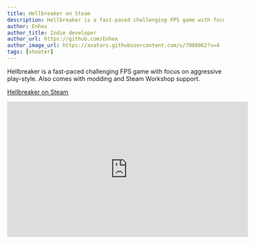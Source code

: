 ```yaml
---
title: Hellbreaker on Steam
description: Hellbreaker is a fast-paced challenging FPS game with focus on aggressive play-style
author: Enhex
author_title: Indie developer
author_url: https://github.com/Enhex
author_image_url: https://avatars.githubusercontent.com/u/7088062?v=4
tags: [shooter]
---
```



Hellbreaker is a fast-paced challenging FPS game with focus on aggressive play-style. Also comes with modding and Steam Workshop support.

[Hellbreaker on Steam](http://store.steampowered.com/app/793620/Hellbreaker/)

<EmbedResponsive wide={true}>
  <iframe width="560" height="315" src="https://www.youtube.com/embed/uKxrxcx88QA" frameBorder="0" allow="accelerometer; autoplay; clipboard-write; encrypted-media; gyroscope; picture-in-picture" allowFullScreen/>
</EmbedResponsive>

<!--truncate-->

## Screenshots

![Hellbreaker-1.jpg](https://aws1.discourse-cdn.com/standard17/uploads/urho3d/original/1X/1ae51fc9649ba8a3048b6538584dfa5fb1cb982e.jpg)

![Hellbreaker-2.jpg](https://aws1.discourse-cdn.com/standard17/uploads/urho3d/original/1X/5a80771155f05a95b801c6daf9da08b0da1520c7.jpg)

![Hellbreaker-3.jpg](https://aws1.discourse-cdn.com/standard17/uploads/urho3d/original/1X/511e81f281414db20949c00d8650562294609ab5.jpg)

![Hellbreaker-4.jpg](https://aws1.discourse-cdn.com/standard17/uploads/urho3d/original/1X/b1b2e7a4dc5e8fd58f0498564d7e03c7bf8306bb.jpg)

![Hellbreaker-5.jpg](https://aws1.discourse-cdn.com/standard17/uploads/urho3d/original/1X/29e01c7969fa8e51cdaf7872e80d5bd2a6fd5361.jpg)

![Hellbreaker-6.jpg](https://aws1.discourse-cdn.com/standard17/uploads/urho3d/original/1X/289440b4e51415da9c9dc3bacb98db042aad0b71.jpg)
